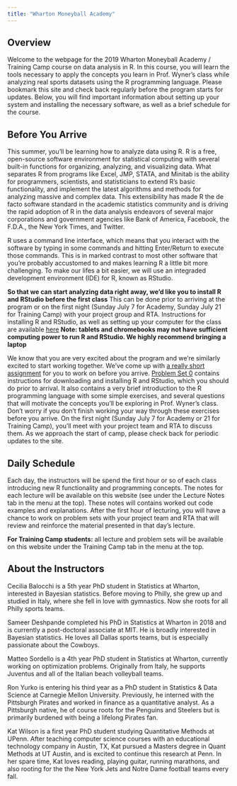 ```yaml
---
title: "Wharton Moneyball Academy"
---
```


## Overview

Welcome to the webpage for the 2019 Wharton Moneyball Academy / Training Camp course on data analysis in R.
In this course, you will learn the tools necessary to apply the concepts you learn in Prof. Wyner's class while analyzing real sports datasets using the R programming language.
Please bookmark this site and check back regularly before the program starts for updates.
Below, you will find important information about setting up your system and installing the necessary software, as well as a brief schedule for the course.

## Before You Arrive

This summer, you'll be learning how to analyze data using R.
R is a free, open-source software environment for statistical computing with several built-in functions for organizing, analyzing, and visualizing data. 
What separates R from programs like Excel, JMP, STATA, and Minitab is the ability for programmers, scientists, and statisticians to extend R's basic functionality, and implement the latest algorithms and methods for analyzing massive and complex data. This extensibility has made R the de facto software standard in the academic statistics community and is driving the rapid adoption of R in the data analysis endeavors of several major corporations and government agencies like Bank of America, Facebook, the F.D.A., the New York Times, and Twitter.

R uses a command line interface, which means that you interact with the software by typing in some commands and hitting Enter/Return to execute those commands.
This is in marked contrast to most other software that you're probably accustomed to and makes learning R a little bit more challenging.
To make our lifes a bit easier, we will use an integraded development environment (IDE) for R, known as RStudio.

**So that we can start analyzing data right away, we'd like you to install R and RStudio before the first class**
This can be done prior to arriving at the program or on the first night (Sunday July 7 for Academy, Sunday July 21 for Training Camp) with your project group and RTA. 
Instructions for installing R and RStudio, as well as setting up your computer for the class are available [here](installation.html)
**Note: tablets and chromebooks may not have sufficient computing power to run R and RStudio. We highly recommend bringing a laptop**




We know that you are very excited about the program and we're similarly excited to start working together.
We've come up with [a really short assignment](ps0.html) for you to work on before you arrive.
[Problem Set 0](ps0.html) contains instructions for downloading and installing R and RStudio, which you should do prior to arrival.
It also contains a very brief introduction to the R programming language with some simple exercises, and several questions that will motivate the concepts you'll be exploring in Prof. Wyner's class. 
Don't worry if you don't finish working your way through these exercises before you arrive.
On the first night (Sunday July 7 for Academy or 21 for Training Camp), you'll meet with your project team and RTA to discuss them. 
As we approach the start of camp, please check back for periodic updates to the site. 


## Daily Schedule

Each day, the instructors will be spend the first hour or so of each class introducing new R functionality and programming concepts.
The notes for each lecture will be available on this website (see under the Lecture Notes tab in the menu at the top).
These notes will contains worked out code examples and explanations.
After the first hour of lecturing, you will have a chance to work on problem sets with your project team and RTA that will review and reinforce the material presented in that day's lecture.

**For Training Camp students:** all lecture and problem sets will be available on this 
website under the Training Camp tab in the menu at the top.


## About the Instructors

Cecilia Balocchi is a 5th year PhD student in Statistics at Wharton, interested in Bayesian statistics. Before moving to Philly, she grew up and studied in Italy, where she fell in love with gymnastics. Now she roots for all Philly sports teams.

Sameer Deshpande completed his PhD in Statistics at Wharton in 2018 and is currently a post-doctoral associate at MIT. He is broadly interested in Bayesian statistics.  He loves all Dallas sports teams, but is especially passionate about the Cowboys.

Matteo Sordello is a 4th year PhD student in Statistics at Wharton, currently working on optimization problems. Originally from Italy, he supports Juventus and all of the Italian beach volleyball teams.

Ron Yurko is entering his third year as a PhD student in Statistics & Data Science at Carnegie Mellon University. Previously, he interned with the Pittsburgh Pirates and worked in finance as a quantitative analyst. As a Pittsburgh native, he of course roots for the Penguins and Steelers but is primarily burdened with being a lifelong Pirates fan. 

Kat Wilson is a first year PhD student studying Quantitative Methods at UPenn. After teaching computer science courses with an educational technology company in Austin, TX, Kat pursued a Masters degree in Quant Methods at UT Austin, and is excited to continue this research at Penn. In her spare time, Kat loves reading, playing guitar, running marathons, and also rooting for the the New York Jets and Notre Dame football teams every fall.
